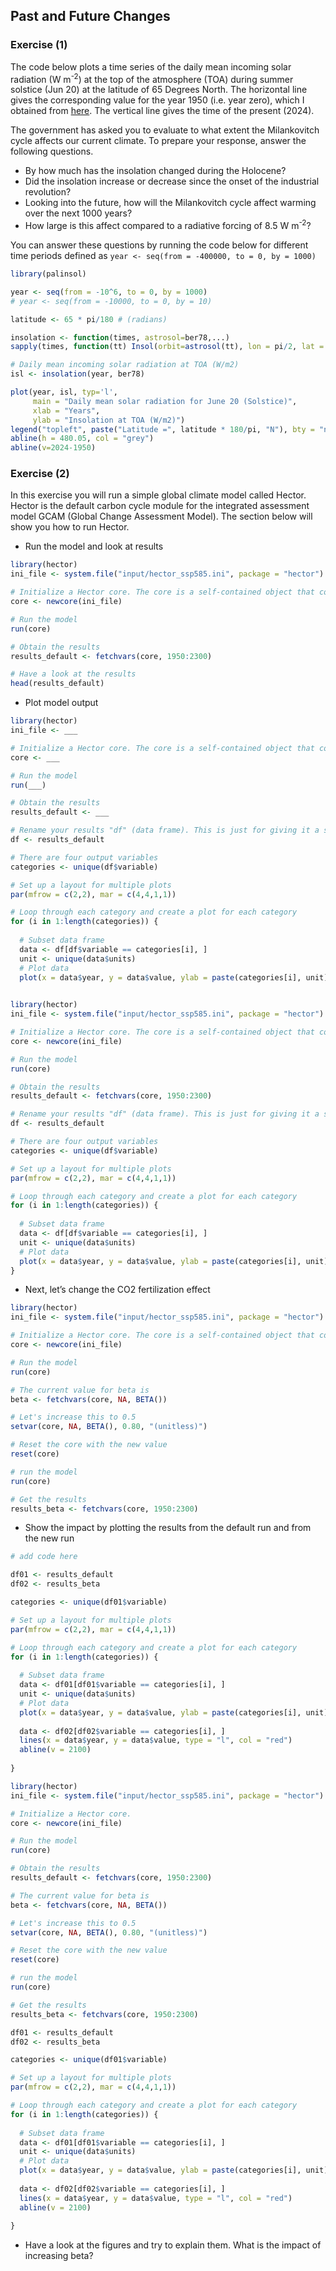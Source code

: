 ## Past and Future Changes

### Exercise (1)
The code below plots a time series of the daily mean incoming solar radiation (W m^-2^) at the top of the atmosphere (TOA) during summer solstice (Jun 20) at the latitude of 65 Degrees North. The horizontal line gives the corresponding value for the year 1950 (i.e. year zero), which I obtained from [here](https://data.giss.nasa.gov/modelE/ar5plots/srlocat.html). The vertical line gives the time of the present (2024). 

The government has asked you to evaluate to what extent the Milankovitch cycle affects our current climate. To prepare your response, answer the following questions. 

* By how much has the insolation changed during the Holocene?
* Did the insolation increase or decrease since the onset of the industrial revolution?
* Looking into the future, how will the Milankovitch cycle affect warming over the next 1000 years?
* How large is this affect compared to a radiative forcing of 8.5 W m^-2^?

You can answer these questions by running the code below for different time periods defined as ``` year <- seq(from = -400000, to = 0, by = 1000) ```

```r
library(palinsol)

year <- seq(from = -10^6, to = 0, by = 1000) 
# year <- seq(from = -10000, to = 0, by = 10) 

latitude <- 65 * pi/180 # (radians)

insolation <- function(times, astrosol=ber78,...)
sapply(times, function(tt) Insol(orbit=astrosol(tt), lon = pi/2, lat = latitude))

# Daily mean incoming solar radiation at TOA (W/m2) 
isl <- insolation(year, ber78)

plot(year, isl, typ='l', 
     main = "Daily mean solar radiation for June 20 (Solstice)",
     xlab = "Years",
     ylab = "Insolation at TOA (W/m2)")
legend("topleft", paste("Latitude =", latitude * 180/pi, "N"), bty = "n")
abline(h = 480.05, col = "grey")
abline(v=2024-1950)

```


### Exercise (2)

In this exercise you will run a simple global climate model called Hector. Hector is the default carbon cycle module for the integrated assessment model GCAM (Global Change Assessment Model). The section below will show you how to run Hector. 

* Run the model and look at results

```r
library(hector)
ini_file <- system.file("input/hector_ssp585.ini", package = "hector")

# Initialize a Hector core. The core is a self-contained object that contains information about all of Hector’s inputs and outputs
core <- newcore(ini_file)

# Run the model
run(core)

# Obtain the results
results_default <- fetchvars(core, 1950:2300)

# Have a look at the results
head(results_default)
```

* Plot model output

```r

library(hector)
ini_file <- ___

# Initialize a Hector core. The core is a self-contained object that contains information about all of Hector’s inputs and outputs
core <- ___

# Run the model
run(___)

# Obtain the results
results_default <- ___

# Rename your results "df" (data frame). This is just for giving it a shorter name
df <- results_default

# There are four output variables
categories <- unique(df$variable)

# Set up a layout for multiple plots
par(mfrow = c(2,2), mar = c(4,4,1,1))

# Loop through each category and create a plot for each category
for (i in 1:length(categories)) {
  
  # Subset data frame 
  data <- df[df$variable == categories[i], ]
  unit <- unique(data$units)
  # Plot data
  plot(x = data$year, y = data$value, ylab = paste(categories[i], unit), xlab = "Year", type = "l")
  
```


```r

library(hector)
ini_file <- system.file("input/hector_ssp585.ini", package = "hector")

# Initialize a Hector core. The core is a self-contained object that contains information about all of Hector’s inputs and outputs
core <- newcore(ini_file)

# Run the model
run(core)

# Obtain the results
results_default <- fetchvars(core, 1950:2300)

# Rename your results "df" (data frame). This is just for giving it a shorter name
df <- results_default

# There are four output variables
categories <- unique(df$variable)

# Set up a layout for multiple plots
par(mfrow = c(2,2), mar = c(4,4,1,1))

# Loop through each category and create a plot for each category
for (i in 1:length(categories)) {
  
  # Subset data frame 
  data <- df[df$variable == categories[i], ]
  unit <- unique(data$units)
  # Plot data
  plot(x = data$year, y = data$value, ylab = paste(categories[i], unit), xlab = "Year", type = "l")
}

```

* Next, let's change the CO2 fertilization effect

```r
library(hector)
ini_file <- system.file("input/hector_ssp585.ini", package = "hector")

# Initialize a Hector core. The core is a self-contained object that contains information about all of Hector’s inputs and outputs
core <- newcore(ini_file)

# Run the model
run(core)

# The current value for beta is
beta <- fetchvars(core, NA, BETA())

# Let's increase this to 0.5
setvar(core, NA, BETA(), 0.80, "(unitless)")

# Reset the core with the new value
reset(core)

# run the model
run(core)

# Get the results
results_beta <- fetchvars(core, 1950:2300)
```


* Show the impact by plotting the results from the default run and from the new run

```r

# add code here

df01 <- results_default
df02 <- results_beta

categories <- unique(df01$variable)

# Set up a layout for multiple plots
par(mfrow = c(2,2), mar = c(4,4,1,1))

# Loop through each category and create a plot for each category
for (i in 1:length(categories)) {
  
  # Subset data frame 
  data <- df01[df01$variable == categories[i], ]
  unit <- unique(data$units)
  # Plot data
  plot(x = data$year, y = data$value, ylab = paste(categories[i], unit), xlab = "Year", type = "l")
  
  data <- df02[df02$variable == categories[i], ]
  lines(x = data$year, y = data$value, type = "l", col = "red")
  abline(v = 2100)
    
}

```
```r
library(hector)
ini_file <- system.file("input/hector_ssp585.ini", package = "hector")

# Initialize a Hector core.
core <- newcore(ini_file)

# Run the model
run(core)

# Obtain the results
results_default <- fetchvars(core, 1950:2300)

# The current value for beta is
beta <- fetchvars(core, NA, BETA())

# Let's increase this to 0.5
setvar(core, NA, BETA(), 0.80, "(unitless)")

# Reset the core with the new value
reset(core)

# run the model
run(core)

# Get the results
results_beta <- fetchvars(core, 1950:2300)

df01 <- results_default
df02 <- results_beta

categories <- unique(df01$variable)

# Set up a layout for multiple plots
par(mfrow = c(2,2), mar = c(4,4,1,1))

# Loop through each category and create a plot for each category
for (i in 1:length(categories)) {
  
  # Subset data frame 
  data <- df01[df01$variable == categories[i], ]
  unit <- unique(data$units)
  # Plot data
  plot(x = data$year, y = data$value, ylab = paste(categories[i], unit), xlab = "Year", type = "l")
  
  data <- df02[df02$variable == categories[i], ]
  lines(x = data$year, y = data$value, type = "l", col = "red")
  abline(v = 2100)
    
}

```

* Have a look at the figures and try to explain them. What is the impact of increasing beta?
